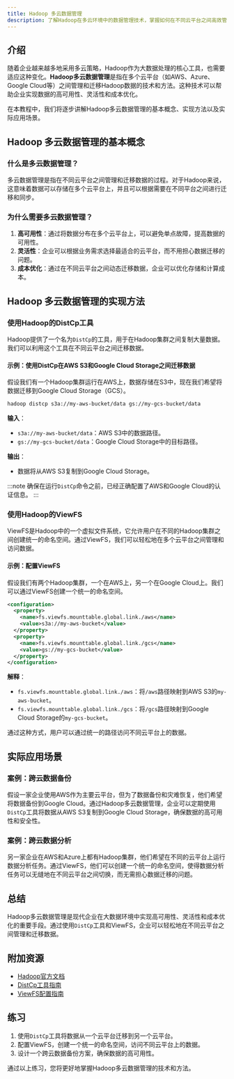 ```yaml
---
title: Hadoop 多云数据管理
description: 了解Hadoop在多云环境中的数据管理技术，掌握如何在不同云平台之间高效管理和迁移数据。
---
```


## 介绍

随着企业越来越多地采用多云策略，Hadoop作为大数据处理的核心工具，也需要适应这种变化。**Hadoop多云数据管理**是指在多个云平台（如AWS、Azure、Google Cloud等）之间管理和迁移Hadoop数据的技术和方法。这种技术可以帮助企业实现数据的高可用性、灵活性和成本优化。

在本教程中，我们将逐步讲解Hadoop多云数据管理的基本概念、实现方法以及实际应用场景。

## Hadoop 多云数据管理的基本概念

### 什么是多云数据管理？

多云数据管理是指在不同云平台之间管理和迁移数据的过程。对于Hadoop来说，这意味着数据可以存储在多个云平台上，并且可以根据需要在不同平台之间进行迁移和同步。

### 为什么需要多云数据管理？

1. **高可用性**：通过将数据分布在多个云平台上，可以避免单点故障，提高数据的可用性。
2. **灵活性**：企业可以根据业务需求选择最适合的云平台，而不用担心数据迁移的问题。
3. **成本优化**：通过在不同云平台之间动态迁移数据，企业可以优化存储和计算成本。

## Hadoop 多云数据管理的实现方法

### 使用Hadoop的DistCp工具

Hadoop提供了一个名为`DistCp`的工具，用于在Hadoop集群之间复制大量数据。我们可以利用这个工具在不同云平台之间迁移数据。

#### 示例：使用DistCp在AWS S3和Google Cloud Storage之间迁移数据

假设我们有一个Hadoop集群运行在AWS上，数据存储在S3中，现在我们希望将数据迁移到Google Cloud Storage（GCS）。

```bash
hadoop distcp s3a://my-aws-bucket/data gs://my-gcs-bucket/data
```

**输入**：
- `s3a://my-aws-bucket/data`：AWS S3中的数据路径。
- `gs://my-gcs-bucket/data`：Google Cloud Storage中的目标路径。

**输出**：
- 数据将从AWS S3复制到Google Cloud Storage。

:::note
确保在运行`DistCp`命令之前，已经正确配置了AWS和Google Cloud的认证信息。
:::

### 使用Hadoop的ViewFS

ViewFS是Hadoop中的一个虚拟文件系统，它允许用户在不同的Hadoop集群之间创建统一的命名空间。通过ViewFS，我们可以轻松地在多个云平台之间管理和访问数据。

#### 示例：配置ViewFS

假设我们有两个Hadoop集群，一个在AWS上，另一个在Google Cloud上。我们可以通过ViewFS创建一个统一的命名空间。

```xml
<configuration>
  <property>
    <name>fs.viewfs.mounttable.global.link./aws</name>
    <value>s3a://my-aws-bucket</value>
  </property>
  <property>
    <name>fs.viewfs.mounttable.global.link./gcs</name>
    <value>gs://my-gcs-bucket</value>
  </property>
</configuration>
```

**解释**：
- `fs.viewfs.mounttable.global.link./aws`：将`/aws`路径映射到AWS S3的`my-aws-bucket`。
- `fs.viewfs.mounttable.global.link./gcs`：将`/gcs`路径映射到Google Cloud Storage的`my-gcs-bucket`。

通过这种方式，用户可以通过统一的路径访问不同云平台上的数据。

## 实际应用场景

### 案例：跨云数据备份

假设一家企业使用AWS作为主要云平台，但为了数据备份和灾难恢复，他们希望将数据备份到Google Cloud。通过Hadoop多云数据管理，企业可以定期使用`DistCp`工具将数据从AWS S3复制到Google Cloud Storage，确保数据的高可用性和安全性。

### 案例：跨云数据分析

另一家企业在AWS和Azure上都有Hadoop集群，他们希望在不同的云平台上运行数据分析任务。通过ViewFS，他们可以创建一个统一的命名空间，使得数据分析任务可以无缝地在不同云平台之间切换，而无需担心数据迁移的问题。

## 总结

Hadoop多云数据管理是现代企业在大数据环境中实现高可用性、灵活性和成本优化的重要手段。通过使用`DistCp`工具和ViewFS，企业可以轻松地在不同云平台之间管理和迁移数据。

## 附加资源

- [Hadoop官方文档](https://hadoop.apache.org/docs/current/)
- [DistCp工具指南](https://hadoop.apache.org/docs/current/hadoop-distcp/DistCp.html)
- [ViewFS配置指南](https://hadoop.apache.org/docs/current/hadoop-project-dist/hadoop-hdfs/ViewFs.html)

## 练习

1. 使用`DistCp`工具将数据从一个云平台迁移到另一个云平台。
2. 配置ViewFS，创建一个统一的命名空间，访问不同云平台上的数据。
3. 设计一个跨云数据备份方案，确保数据的高可用性。

通过以上练习，您将更好地掌握Hadoop多云数据管理的技术和方法。